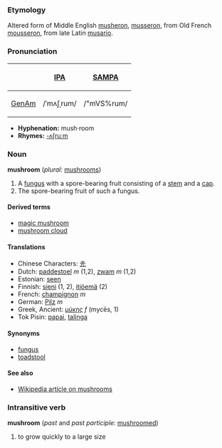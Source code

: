 ===Etymology===
Altered form of Middle English [[musheron]], [[musseron]], from Old French [[mousseron]], from late Latin [[musario]].

===Pronunciation===
{| border=1 cellpadding=5
! !! [[w:International Phonetic Alphabet|IPA]] !! [[w:SAMPA|SAMPA]]
|-
! [[GenAm]]
| /ˈmʌʃˌrum/ || /"mVS%rum/
|}

*'''Hyphenation:''' mush·room
*'''Rhymes:''' [[Rhymes:English:-ʌʃruːm|-ʌʃruːm]]

===Noun===
'''mushroom''' (''plural:'' [[mushrooms]])

# A [[fungus]] with a spore-bearing fruit consisting of a [[stem]] and a [[cap]].
# The spore-bearing fruit of such a fungus.

====Derived terms====
*[[magic mushroom]]
*[[mushroom cloud]]

====Translations====
*Chinese Characters: [[圥]]
*Dutch: [[paddestoel]] ''m'' (1,2), [[zwam]] ''m'' (1,2)
*Estonian: [[seen]]
*Finnish: [[sieni]] (1, 2), [[itiöemä]] (2)
*French: [[champignon]] ''m''
*German: [[Pilz]] ''m''
*Greek, Ancient: [[μύκης]] ''f'' (mycēs, 1) 
*Tok Pisin: [[papai]], [[talinga]]

====Synonyms====
*[[fungus]]
*[[toadstool]]

====See also====
*[[w:Mushroom|Wikipedia article on mushrooms]]

===Intransitive verb===
'''mushroom''' (''past'' and ''past participle:'' [[mushroomed]])
# to grow quickly to a large size
